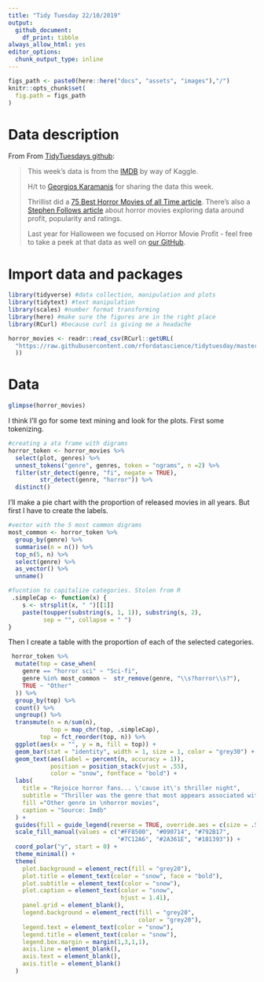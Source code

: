 ```yaml
---
title: "Tidy Tuesday 22/10/2019"
output:
  github_document: 
    df_print: tibble
always_allow_html: yes
editor_options: 
  chunk_output_type: inline
---
```


```r
figs_path <- paste0(here::here("docs", "assets", "images"),"/")
knitr::opts_chunk$set(
  fig.path = figs_path
)
```

# Data description

From From [TidyTuesdays github](https://github.com/rfordatascience/tidytuesday/tree/master/data/2019/2019-10-22):

>This week's data is from the [IMDB](https://www.kaggle.com/PromptCloudHQ/imdb-horror-movie-dataset) by way of Kaggle.
>
>H/t to [Georgios Karamanis](https://twitter.com/geokaramanis) for sharing the data this week.
>
>Thrillist did a [75 Best Horror Movies of all Time article](https://www.thrillist.com/entertainment/nation/best-horror-movies-ever). There's also a [Stephen Follows article](https://stephenfollows.com/what-the-data-says-about-producing-low-budget-horror-films/) about horror movies exploring data around profit, popularity and ratings.
>
>Last year for Halloween we focused on Horror Movie Profit - feel free to take a peek at that data as well on [our GitHub](https://github.com/rfordatascience/tidytuesday/tree/master/data/2018/2018-10-23).


# Import data and packages

```r
library(tidyverse) #data collection, manipulation and plots
library(tidytext) #text manipulation
library(scales) #number format transforming
library(here) #make sure the figures are in the right place
library(RCurl) #because curl is giving me a headache

horror_movies <- readr::read_csv(RCurl::getURL(
  "https://raw.githubusercontent.com/rfordatascience/tidytuesday/master/data/2019/2019-10-22/horror_movies.csv"
  ))

```

# Data 

```r
glimpse(horror_movies)
```

I think I'll go for some text mining and look for the plots. First some tokenizing.

```r
#creating a ata frame with digrams
horror_token <- horror_movies %>% 
  select(plot, genres) %>%
  unnest_tokens("genre", genres, token = "ngrams", n =2) %>% 
  filter(str_detect(genre, "fi", negate = TRUE),
         str_detect(genre, "horror")) %>% 
  distinct()
```

I'll make a pie chart with the proportion of released movies in all years. But first I have to create the labels.

```r
#vector with the 5 most common digrams
most_common <- horror_token %>% 
  group_by(genre) %>% 
  summarise(n = n()) %>% 
  top_n(5, n) %>% 
  select(genre) %>% 
  as_vector() %>% 
  unname()

#fucntion to capitalize categories. Stolen from R 
 .simpleCap <- function(x) {
    s <- strsplit(x, " ")[[1]]
    paste(toupper(substring(s, 1, 1)), substring(s, 2),
          sep = "", collapse = " ")
}

```

Then I create a table with the proportion of each of the selected categories.

```r
 horror_token %>% 
  mutate(top = case_when(
    genre == "horror sci" ~ "Sci-fi",
    genre %in% most_common ~  str_remove(genre, "\\s?horror\\s?"),
    TRUE ~ "Other"
  )) %>%
  group_by(top) %>%
  count() %>% 
  ungroup() %>% 
  transmute(n = n/sum(n),
            top = map_chr(top, .simpleCap),
         top = fct_reorder(top, n)) %>% 
  ggplot(aes(x = "", y = n, fill = top)) +
  geom_bar(stat = "identity", width = 1, size = 1, color = "grey30") +
  geom_text(aes(label = percent(n, accuracy = 1)),
            position = position_stack(vjust = .55),
            color = "snow", fontface = "bold") +
  labs(
    title = "Rejoice horror fans... \'cause it\'s thriller night", 
    subtitle = "Thriller was the genre that most appears associated with horror in 2011-2017",
    fill ="Other genre in \nhorror movies",
    caption = "Source: Imdb"
  ) +
  guides(fill = guide_legend(reverse = TRUE, override.aes = c(size = .5))) +
  scale_fill_manual(values = c("#FF8500", "#090714", "#792B17",
                               "#7C12A6", "#2A361E", "#181393")) +
  coord_polar("y", start = 0) +
  theme_minimal() +
  theme(
    plot.background = element_rect(fill = "grey20"),
    plot.title = element_text(color = "snow", face = "bold"),
    plot.subtitle = element_text(color = "snow"),
    plot.caption = element_text(color = "snow",
                                hjust = 1.41),
    panel.grid = element_blank(),
    legend.background = element_rect(fill = "grey20",
                                     color = "grey20"),
    legend.text = element_text(color = "snow"),
    legend.title = element_text(color = "snow"),
    legend.box.margin = margin(1,3,1,1),
    axis.line = element_blank(),
    axis.text = element_blank(),
    axis.title = element_blank()
  )
```

